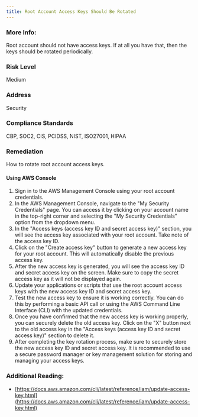 ```yaml
---
title: Root Account Access Keys Should Be Rotated
---
```


### More Info:

Root account should not have access keys. If at all you have that, then the keys should be rotated periodically.

### Risk Level

Medium

### Address

Security

### Compliance Standards

CBP, SOC2, CIS, PCIDSS, NIST, ISO27001, HIPAA

### Remediation

How to rotate root account access keys.

#### Using AWS Console

1. Sign in to the AWS Management Console using your root account credentials.
2. In the AWS Management Console, navigate to the "My Security Credentials" page. You can access it by clicking on your account name in the top-right corner and selecting the "My Security Credentials" option from the dropdown menu.
3. In the "Access keys (access key ID and secret access key)" section, you will see the access key associated with your root account. Take note of the access key ID.
4. Click on the "Create access key" button to generate a new access key for your root account. This will automatically disable the previous access key.
5. After the new access key is generated, you will see the access key ID and secret access key on the screen. Make sure to copy the secret access key as it will not be displayed again.
6. Update your applications or scripts that use the root account access keys with the new access key ID and secret access key.
7. Test the new access key to ensure it is working correctly. You can do this by performing a basic API call or using the AWS Command Line Interface (CLI) with the updated credentials.
8. Once you have confirmed that the new access key is working properly, you can securely delete the old access key. Click on the "X" button next to the old access key in the "Access keys (access key ID and secret access key)" section to delete it.
9. After completing the key rotation process, make sure to securely store the new access key ID and secret access key. It is recommended to use a secure password manager or key management solution for storing and managing your access keys.

### Additional Reading:

- [https://docs.aws.amazon.com/cli/latest/reference/iam/update-access-key.html](https://docs.aws.amazon.com/cli/latest/reference/iam/update-access-key.html)
